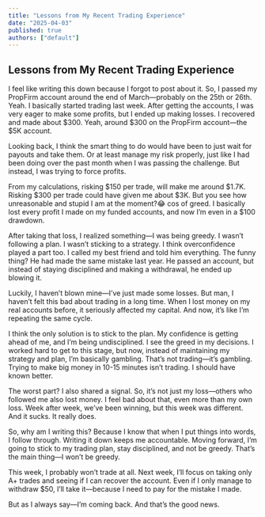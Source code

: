 ```yaml
---
title: "Lessons from My Recent Trading Experience"
date: "2025-04-03"
published: true
authors: ["default"]
---
```


## Lessons from My Recent Trading Experience

I feel like writing this down because I forgot to post about it. So, I passed my PropFirm account around the end of March—probably on the 25th or 26th. Yeah. I basically started trading last week. After getting the accounts, I was very eager to make some profits, but I ended up making losses. I recovered and made about $300. Yeah, around $300 on the PropFirm account—the $5K account.

Looking back, I think the smart thing to do would have been to just wait for payouts and take them. Or at least manage my risk properly, just like I had been doing over the past month when I was passing the challenge. But instead, I was trying to force profits. 

From my calculations, risking $150 per trade, will make me around $1.7K. Risking $300 per trade could have given me about $3K. But you see how unreasonable and stupid I am at the moment?😂 cos of greed. I basically lost every profit I made on my funded accounts, and now I’m even in a $100 drawdown.

After taking that loss, I realized something—I was being greedy. I wasn’t following a plan. I wasn’t sticking to a strategy. I think overconfidence played a part too. I called my best friend and told him everything. The funny thing? He had made the same mistake last year. He passed an account, but instead of staying disciplined and making a withdrawal, he ended up blowing it. 

Luckily, I haven’t blown mine—I’ve just made some losses. But man, I haven’t felt this bad about trading in a long time. When I lost money on my real accounts before, it seriously affected my capital. And now, it’s like I’m repeating the same cycle.

I think the only solution is to stick to the plan. My confidence is getting ahead of me, and I’m being undisciplined. I see the greed in my decisions. I worked hard to get to this stage, but now, instead of maintaining my strategy and plan, I’m basically gambling. That’s not trading—it’s gambling. Trying to make big money in 10-15 minutes isn’t trading. I should have known better.

The worst part? I also shared a signal. So, it’s not just my loss—others who followed me also lost money. I feel bad about that, even more than my own loss. Week after week, we’ve been winning, but this week was different. And it sucks. It really does.

So, why am I writing this? Because I know that when I put things into words, I follow through. Writing it down keeps me accountable. Moving forward, I’m going to stick to my trading plan, stay disciplined, and not be greedy. That’s the main thing—I won’t be greedy.

This week, I probably won’t trade at all. Next week, I’ll focus on taking only A+ trades and seeing if I can recover the account. Even if I only manage to withdraw $50, I’ll take it—because I need to pay for the mistake I made.

But as I always say—I’m coming back. And that’s the good news. 



